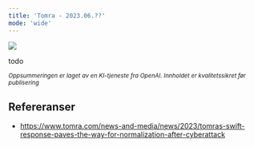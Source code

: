 ```yaml
---
title: 'Tomra - 2023.06.??'
mode: 'wide'
---
```


<Frame>
<img src="/images/tomra.png" />
</Frame>

todo

<sup><i>Oppsummeringen er laget av en KI-tjeneste fra OpenAI. Innholdet er kvalitetssikret før publisering</i></sup>

## Refereranser
- https://www.tomra.com/news-and-media/news/2023/tomras-swift-response-paves-the-way-for-normalization-after-cyberattack
